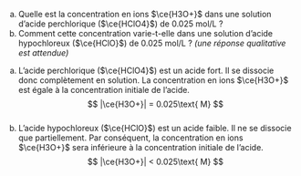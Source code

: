 ::: {.Exercise data-latex=""}

a. Quelle est la concentration en ions $\ce{H3O+}$ dans une solution d'acide perchlorique ($\ce{HClO4}$) de 0.025 mol/L ?
\vspace{\stretch{1}}
b. Comment cette concentration varie-t-elle dans une solution d'acide hypochloreux ($\ce{HClO}$) de 0.025 mol/L ?
_(une réponse qualitative est attendue)_
\vspace{\stretch{1}}

:::

::: {.Answer data-latex=""}

a. L'acide perchlorique ($\ce{HClO4}$) est un acide fort. Il se dissocie donc complètement en solution. La concentration en ions $\ce{H3O+}$ est égale à la concentration initiale de l'acide.
$$ |\ce{H3O+}| = 0.025\text{ M} $$  
b. L'acide hypochloreux ($\ce{HClO}$) est un acide faible. Il ne se dissocie que partiellement. Par conséquent, la concentration en ions $\ce{H3O+}$ sera inférieure à la concentration initiale de l'acide.
$$ |\ce{H3O+}| < 0.025\text{ M} $$

:::